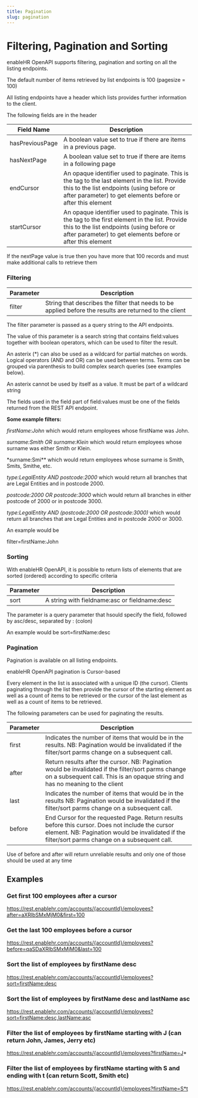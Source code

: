```yaml
---
title: Pagination
slug: pagination
---
```


# Filtering, Pagination and Sorting

enableHR OpenAPI supports filtering, pagination and sorting on all the listing endpoints.

The default number of items retrieved by list endpoints is 100 (pagesize = 100)

All listing endpoints have a header which lists provides further information to the client.

The following fields are in the header

| Field Name      | Description                                                                                                                                                                                                |
| --------------- | ---------------------------------------------------------------------------------------------------------------------------------------------------------------------------------------------------------- |
| hasPreviousPage | A boolean value set to true if there are items in a previous page.                                                                                                                                         |
| hasNextPage     | A boolean value set to true if there are items in a following page                                                                                                                                         |
| endCursor       | An opaque identifier used to paginate. This is the tag to the last element in the list. Provide this to the list endpoints (using before or after parameter) to get elements before or after this element  |
| startCursor     | An opaque identifier used to paginate. This is the tag to the first element in the list. Provide this to the list endpoints (using before or after parameter) to get elements before or after this element |

If the nextPage value is true then you have more that 100 records and must make additional calls to retrieve them

### Filtering

| Parameter | Description                                                                                             |
| --------- | ------------------------------------------------------------------------------------------------------- |
| filter    | String that describes the filter that needs to be applied before the results are returned to the client |

The filter parameter is passed as a query string to the API endpoints.

The value of this parameter is a search string that contains field:values together with boolean operators, which can be used to filter the result.

An asterix (\*) can also be used as a wildcard for partial matches on words. Logical operators (AND and OR) can be used between terms. Terms can be grouped via parenthesis to build complex search queries (see examples below).

An asterix cannot be used by itself as a value. It must be part of a wildcard string

The fields used in the field part of field:values must be one of the fields returned from the REST API endpoint.

**Some example filters:**

_firstName:John_ which would return employees whose firstName was John.

_surname:Smith OR surname:Klein_ which would return employees whose surname was either Smith or Klein.

\*surname:Smi\*\* which would return employees whose surname is Smith, Smits, Smithe, etc.

_type:LegalEntity AND postcode:2000_ which would return all branches that are Legal Entities and in postcode 2000.

_postcode:2000 OR postcode:3000_ which would return all branches in either postcode of 2000 or in postcode 3000.

_type:LegalEntity AND (postcode:2000 OR postcode:3000)_ which would return all branches that are Legal Entities and in postcode 2000 or 3000.

An example would be

filter=firstName:John

### Sorting

With enableHR OpenAPI, it is possible to return lists of elements that are sorted (ordered) according to specific criteria

| Parameter | Description                                   |
| --------- | --------------------------------------------- |
| sort      | A string with fieldname:asc or fieldname:desc |

The parameter is a query parameter that hsould specify the field, followed by asc/desc, separated by : (colon)

An example would be sort=firstName:desc

### Pagination

Pagination is available on all listing endpoints.

enableHR OpenAPI pagination is Cursor-based

Every element in the list is associated with a unique ID (the cursor). Clients paginating through the list then provide the cursor of the starting element as well as a count of items to be retrieved or the cursor of the last element as well as a count of items to be retrieved.

The following parameters can be used for paginating the results.

| Parameter | Description                                                                                                                                                                                          |
| --------- | ---------------------------------------------------------------------------------------------------------------------------------------------------------------------------------------------------- |
| first     | Indicates the number of items that would be in the results. NB: Pagination would be invalidated if the filter/sort parms change on a subsequent call.                                                |
| after     | Return results after the cursor. NB: Pagination would be invalidated if the filter/sort parms change on a subsequent call. This is an opaque string and has no meaning to the client                 |
| last      | Indicates the number of items that would be in the results NB: Pagination would be invalidated if the filter/sort parms change on a subsequent call.                                                 |
| before    | End Cursor for the requested Page. Return results before this cursor. Does not include the cursor element. NB: Pagination would be invalidated if the filter/sort parms change on a subsequent call. |

Use of before and after will return unreliable results and only one of those should be used at any time

## Examples

### Get first 100 employees after a cursor

https://rest.enablehr.com/accounts/{accountId}/employees?after=aXRlbSMxMjM0&first=100

### Get the last 100 employees before a cursor

https://rest.enablehr.com/accounts/{accountId}/employees?before=qaSDaXRlbSMxMjM0&last=100

### Sort the list of employees by firstName desc

https://rest.enablehr.com/accounts/{accountId}/employees?sort=firstName:desc

### Sort the list of employees by firstName desc and lastName asc

https://rest.enablehr.com/accounts/{accountId}/employees?sort=firstName:desc,lastName:asc

### Filter the list of employees by firstName starting with J (can return John, James, Jerry etc)

https://rest.enablehr.com/accounts/{accountId}/employees?firstName=J*

### Filter the list of employees by firstName starting with S and ending with t (can return Scott, Smith etc)

https://rest.enablehr.com/accounts/{accountId}/employees?firstName=S*t
